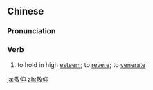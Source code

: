 ==Chinese==
{{zh-forms}}

===Pronunciation===
{{zh-pron
|m=jìngyǎng
|cat=v
}}

===Verb===
{{zh-verb}}

# to hold in high [[esteem]]; to [[revere]]; to [[venerate]]

[[ja:敬仰]]
[[zh:敬仰]]